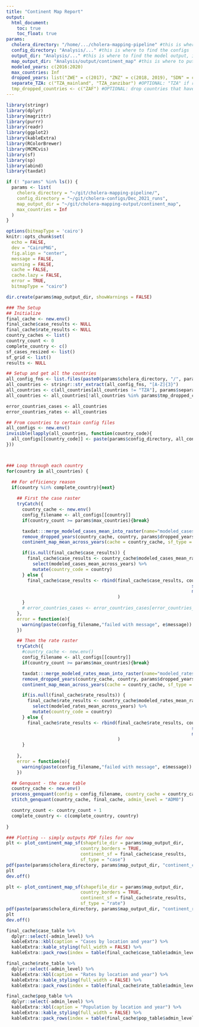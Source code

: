 ```yaml
---
title: "Continent Map Report"
output:
  html_document:
    toc: true
    toc_float: true
params:
  cholera_directory: "/home/.../cholera-mapping-pipeline" #this is where the pipeline model is
  config_directory: "Analysis/..." #this is where to find the configs
  output_dir: "Analysis/..." #this is where to find the model output, it doesn't need to exist in advance
  map_output_dir: "Analysis/output/continent_map" #this is where to put the continent map generated from running the code
  modeled_years: c(2016:2020)
  max_countries: Inf
  dropped_years: list("ZWE" = c(2017), "ZNZ" = c(2018, 2019), "SDN" = c(2015, 2017)) #OPTIONAL: if there are years of output that we don't wanna include 
  separate_TZA: c("TZA_mainland", "TZA_zanzibar") #OPTIONAL: "TZA" if running the country was run as a whole or empty is not included 
  tmp_dropped_countries <- c("ZAF") #OPTIONAL: drop countries that have the configs but don't have the complete output 
---
```


```r
library(stringr)
library(dplyr)
library(magrittr)
library(purrr)
library(readr)
library(ggplot2)
library(kableExtra)
library(RColorBrewer)
library(MCMCvis)
library(sf)
library(sp)
library(abind)
library(taxdat)

if (! "params" %in% ls()) {
  params <- list(
    cholera_directory = "~/git/cholera-mapping-pipeline/",
    config_directory = "~/git/cholera-configs/Dec_2021_runs",
    map_output_dir = "~/git/cholera-mapping-output/continent_map",
    max_countries = Inf
  )
}

options(bitmapType = 'cairo')
knitr::opts_chunk$set(
  echo = FALSE,
  dev = "CairoPNG",
  fig.align = "center",
  message = FALSE,
  warning = FALSE,
  cache = FALSE,
  cache.lazy = FALSE,
  error = TRUE,
  bitmapType = "cairo")
```

```r
dir.create(params$map_output_dir, showWarnings = FALSE)
```

```r
### The Setup
## Initialize
final_cache <- new.env() 
final_cache$case_results <- NULL 
final_cache$rate_results <- NULL 
country_caches <- list()
country_count <- 0
complete_country <- c()
sf_cases_resized <- list()
sf_grid <- list()
results <- NULL

## Setup and get all the countries 
all_config_fns <- list.files(paste0(params$cholera_directory, "/", params$config_directory))
all_countries <- stringr::str_extract(all_config_fns, "[A-Z]{3}")
all_countries <- c(all_countries[all_countries != "TZA"], params$separate_TZA)
all_countries <- all_countries[!all_countries %in% params$tmp_dropped_countries] #drop the countries with bad output 

error_countries_cases <- all_countries
error_countries_rates <- all_countries

## From countries to certain config files 
all_configs <- new.env() 
invisible(lapply(all_countries, function(country_code){
  all_configs[[country_code]] <- paste(params$config_directory, all_config_fns[grepl(country_code, all_config_fns)], sep = "/")
}))



### Loop through each country 
for(country in all_countries) {

  ## For efficiency reason
  if(country %in% complete_country){next} 
  
    ## First the case raster 
    tryCatch({ 
      country_cache <- new.env()
      config_filename <- all_configs[[country]] 
      if(country_count >= params$max_countries){break}

      taxdat:::merge_modeled_cases_mean_into_raster(name="modeled_cases_mean_raster", config = config_filename, cache = country_cache, cholera_directory = params$cholera_directory)
      remove_dropped_years(country_cache, country, params$dropped_years, params$modeled_years) 
      continent_map_mean_across_years(cache = country_cache, sf_type = "case")

      if(is.null(final_cache$case_results)) {
        final_cache$case_results <- country_cache$modeled_cases_mean_raster_mean_across_years %>% 
          select(modeled_cases_mean_across_years) %>% 
          mutate(country_code = country)
      } else {
        final_cache$case_results <- rbind(final_cache$case_results, country_cache$modeled_cases_mean_raster_mean_across_years %>% 
                                                                      select(modeled_cases_mean_across_years) %>% 
                                                                      mutate(country_code = country)
                                          )
      } 
      # error_countries_cases <- error_countries_cases[error_countries_cases != all_countries[all_configs[[country]] == config_filename] ]
    }, 
    error = function(e){
      warning(paste(config_filename,"failed with message", e$message))
    })

    ## Then the rate raster 
    tryCatch({ 
      #country_cache <- new.env()
      config_filename <- all_configs[[country]] 
      if(country_count >= params$max_countries){break}

      taxdat:::merge_modeled_rates_mean_into_raster(name="modeled_rates_mean_raster", config = config_filename, cache = country_cache, cholera_directory = params$cholera_directory)
      remove_dropped_years(country_cache, country, params$dropped_years, params$modeled_years) 
      continent_map_mean_across_years(cache = country_cache, sf_type = "rate")

      if(is.null(final_cache$rate_results)) {
        final_cache$rate_results <- country_cache$modeled_rates_mean_raster_mean_across_years %>% 
          select(modeled_rates_mean_across_years) %>% 
          mutate(country_code = country)
      } else {
        final_cache$rate_results <- rbind(final_cache$rate_results, country_cache$modeled_rates_mean_raster_mean_across_years %>% 
                                                                      select(modeled_rates_mean_across_years) %>% 
                                                                      mutate(country_code = country)
                                          )
      } 
    
    }, 
    error = function(e){
      warning(paste(config_filename,"failed with message", e$message))
    })

  ## Genquant - the case table
  country_cache <- new.env()
  process_genquant(config = config_filename, country_cache = country_cache, cholera_directory = params$cholera_directory)
  stitch_genquant(country_cache, final_cache, admin_level = "ADM0")

  country_count <- country_count + 1 
  complete_country <- c(complete_country, country)
  
}
```


```r
### Plotting -- simply outputs PDF files for now 
plt <- plot_continent_map_sf(shapefile_dir = params$map_output_dir, 
                            country_borders = TRUE, 
                            continent_sf = final_cache$case_results, 
                            sf_type = "case")
pdf(paste(params$cholera_directory, params$map_output_dir, "continent_case.pdf", sep = "/"))
plt
dev.off()

plt <- plot_continent_map_sf(shapefile_dir = params$map_output_dir, 
                            country_borders = TRUE, 
                            continent_sf = final_cache$rate_results, 
                            sf_type = "rate")
pdf(paste(params$cholera_directory, params$map_output_dir, "continent_rate.pdf", sep = "/"))
plt
dev.off()

```

```r
final_cache$case_table %>% 
  dplyr::select(-admin_level) %>% 
  kableExtra::kbl(caption = "Cases by location and year") %>% 
  kableExtra::kable_styling(full_width = FALSE) %>% 
  kableExtra::pack_rows(index = table(final_cache$case_table$admin_level))

```

```r
final_cache$rate_table %>% 
  dplyr::select(-admin_level) %>% 
  kableExtra::kbl(caption = "Rates by location and year") %>% 
  kableExtra::kable_styling(full_width = FALSE) %>% 
  kableExtra::pack_rows(index = table(final_cache$rate_table$admin_level))

```

```r
final_cache$pop_table %>% 
  dplyr::select(-admin_level) %>% 
  kableExtra::kbl(caption = "Population by location and year") %>% 
  kableExtra::kable_styling(full_width = FALSE) %>% 
  kableExtra::pack_rows(index = table(final_cache$pop_table$admin_level))

```
